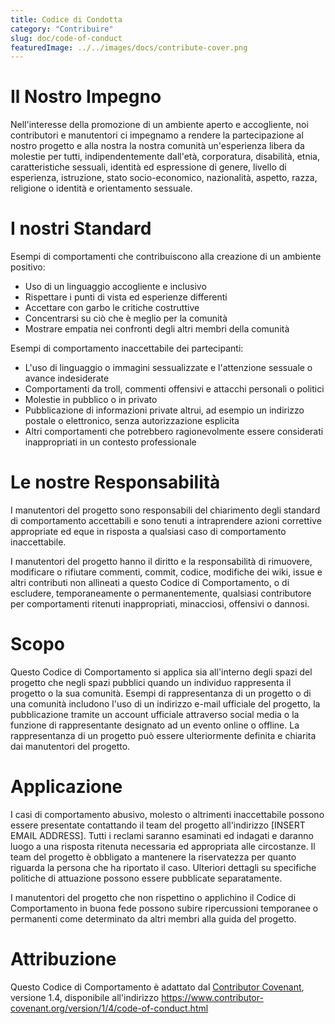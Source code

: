 ```yaml
---
title: Codice di Condotta
category: "Contribuire"
slug: doc/code-of-conduct
featuredImage: ../../images/docs/contribute-cover.png
---
```


# Il Nostro Impegno

Nell'interesse della promozione di un ambiente aperto e accogliente, noi
contributori e manutentori ci impegnamo a rendere la partecipazione al nostro
progetto e alla nostra la nostra comunità un'esperienza libera da molestie per
tutti, indipendentemente dall'età, corporatura, disabilità, etnia,
caratteristiche sessuali, identità ed espressione di genere, livello di
esperienza, istruzione, stato socio-economico, nazionalità, aspetto, razza,
religione o identità e orientamento sessuale.

# I nostri Standard

Esempi di comportamenti che contribuiscono alla creazione di un ambiente positivo:

- Uso di un linguaggio accogliente e inclusivo
- Rispettare i punti di vista ed esperienze differenti
- Accettare con garbo le critiche costruttive
- Concentrarsi su ciò che è meglio per la comunità
- Mostrare empatia nei confronti degli altri membri della comunità

Esempi di comportamento inaccettabile dei partecipanti:

- L'uso di linguaggio o immagini sessualizzate e l'attenzione sessuale o
  avance indesiderate
- Comportamenti da troll, commenti offensivi e attacchi personali o politici
- Molestie in pubblico o in privato
- Pubblicazione di informazioni private altrui, ad esempio un indirizzo postale o
  elettronico, senza autorizzazione esplicita
- Altri comportamenti che potrebbero ragionevolmente essere considerati
  inappropriati in un contesto professionale

# Le nostre Responsabilità

I manutentori del progetto sono responsabili del chiarimento degli standard di
comportamento accettabili e sono tenuti a intraprendere azioni correttive
appropriate ed eque in risposta a qualsiasi caso di comportamento inaccettabile.

I manutentori del progetto hanno il diritto e la responsabilità di rimuovere,
modificare o rifiutare commenti, commit, codice, modifiche dei wiki, issue e altri
contributi non allineati a questo Codice di Comportamento, o di escludere,
temporaneamente o permanentemente, qualsiasi contributore per
comportamenti ritenuti inappropriati, minacciosi, offensivi o dannosi.

# Scopo

Questo Codice di Comportamento si applica sia all'interno degli spazi del
progetto che negli spazi pubblici quando un individuo rappresenta il progetto
o la sua comunità. Esempi di rappresentanza di un progetto o di una comunità
includono l'uso di un indirizzo e-mail ufficiale del progetto, la pubblicazione
tramite un account ufficiale attraverso social media o la funzione di
rappresentante designato ad un evento online o offline. La rappresentanza di un
progetto può essere ulteriormente definita e chiarita dai manutentori del progetto.

# Applicazione

I casi di comportamento abusivo, molesto o altrimenti inaccettabile possono
essere presentate contattando il team del progetto all'indirizzo
[INSERT EMAIL ADDRESS]. Tutti i reclami saranno esaminati ed indagati e daranno
luogo a una risposta ritenuta necessaria ed appropriata alle circostanze. Il
team del progetto è obbligato a mantenere la riservatezza per quanto riguarda
la persona che ha riportato il caso.
Ulteriori dettagli su specifiche politiche di attuazione possono essere
pubblicate separatamente.

I manutentori del progetto che non rispettino o applichino il Codice di
Comportamento in buona fede possono subire ripercussioni temporanee o
permanenti come determinato da altri membri alla guida del progetto.

# Attribuzione

Questo Codice di Comportamento è adattato dal [Contributor Covenant](https://www.contributor-covenant.org),
versione 1.4, disponibile all'indirizzo https://www.contributor-covenant.org/version/1/4/code-of-conduct.html
